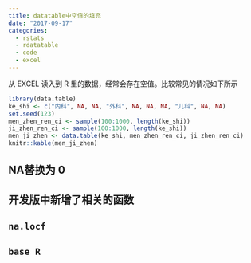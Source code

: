 ```yaml
---
title: datatable中空值的填充
date: "2017-09-17"
categories:
  - rstats
  - rdatatable
  - code
  - excel
---
```


从 EXCEL 读入到 R 里的数据，经常会存在空值。比较常见的情况如下所示

```r
library(data.table)
ke_shi <- c("内科", NA, NA, "外科", NA, NA, NA, "儿科", NA, NA)
set.seed(123)
men_zhen_ren_ci <- sample(100:1000, length(ke_shi))
ji_zhen_ren_ci <- sample(100:1000, length(ke_shi))
men_ji_zhen <- data.table(ke_shi, men_zhen_ren_ci, ji_zhen_ren_ci)
knitr::kable(men_ji_zhen)
```

## NA替换为 0

## 开发版中新增了相关的函数

## `na.locf`

## `base R`
